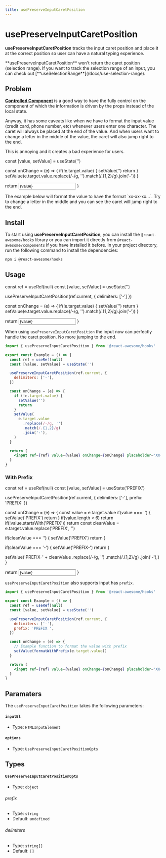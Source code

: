 ```yaml
---
title: usePreserveInputCaretPosition
---
```



# usePreserveInputCaretPosition

**usePreserveInputCaretPosition** tracks the input caret position and place it at the correct position so user can have a natural typing experience.

<Callout type="info">
  **usePreserveInputCaretPosition** won't return the caret position (selection
  range). If you want to track the selection range of an input, you can check
  out [**useSelectionRange**](/docs/use-selection-range).
</Callout>

## Problem

[**Controlled Component**](https://react.dev/learn/sharing-state-between-components#controlled-and-uncontrolled-components) is a good way to have the fully control on the component of which the information is driven by the props instead of the local state.

Anyway, it has some caveats like when we have to format the input value (credit card, phone number, etc) whenever users enter one character. The caret will always be placed at the end of the value.
And when users want to change a letter in the middle of the value, the caret will also jump right to the end.

This is annoying and it creates a bad experience for users.

  const [value, setValue] = useState('')

const onChange = (e) => {
if(!e.target.value) {
setValue('')
return
}
setValue(e.target.value.replace(/-/g, '').match(/.{1,2}/g).join('-'))
}

return <input className="w-full border rounded-md px-3 py-2" value={value} onChange={onChange} placeholder='XX-XX-XX' />
}

<Callout>
  The example below will format the value to have the format `xx-xx-xx...`. Try
  to change a letter in the middle and you can see the caret will jump right to
  the end.
</Callout>

<Container>
  <BadExample />
</Container>

## Install

To start using **usePreserveInputCaretPosition**, you can install the `@react-awesome/hooks` library or you can import it directly from `@react-awesome/components` if you have installed it before. In your project directory, run
the following command to install the dependencies:

```sh npm2yarn
npm i @react-awesome/hooks
```

## Usage

  const ref = useRef(null)
  const [value, setValue] = useState('')

usePreserveInputCaretPosition(ref.current, {
delimiters: ['-']
})

const onChange = (e) => {
if(!e.target.value) {
setValue('')
return
}
setValue(e.target.value.replace(/-/g, '').match(/.{1,2}/g).join('-'))
}

return <input ref={ref} className="w-full border rounded-md px-3 py-2" value={value} onChange={onChange} placeholder='XX-XX-XX' />
}

When using `usePreserveInputCaretPosition` the input now can perfectly handle the caret position. No more jumping to the end.

<Container>
  <Example />
</Container>

```jsx
import { usePreserveInputCaretPosition } from '@react-awesome/hooks'

export const Example = () => {
  const ref = useRef(null)
  const [value, setValue] = useState('')

  usePreserveInputCaretPosition(ref.current, {
    delimiters: ['-'],
  })

  const onChange = (e) => {
    if (!e.target.value) {
      setValue('')
      return
    }
    setValue(
      e.target.value
        .replace(/-/g, '')
        .match(/.{1,2}/g)
        .join('-'),
    )
  }

  return (
    <input ref={ref} value={value} onChange={onChange} placeholder="XX-XX-XX" />
  )
}
```

### With Prefix

  const ref = useRef(null)
  const [value, setValue] = useState('PREFIX')

usePreserveInputCaretPosition(ref.current, {
delimiters: ['-'],
prefix: 'PREFIX'
})

const onChange = (e) => {
const value = e.target.value
if(value === '') {
setValue('PREFIX')
return
}
if(value.length < 6) return
if(!value.startsWith('PREFIX')) return
const cleanValue = e.target.value.replace('PREFIX', '')

if(cleanValue === '') {
setValue('PREFIX')
return
}

if(cleanValue === '-') {
setValue('PREFIX-')
return
}

setValue('PREFIX-' + cleanValue
.replace(/-/g, '')
.match(/.{1,2}/g)
.join('-'),)
}

return <input ref={ref} className="w-full border rounded-md px-3 py-2" value={value} onChange={onChange}/>
}

`usePreserveInputCaretPosition` also supports input has `prefix`.

<Container>
  <ExampleWithPrefix />
</Container>

```jsx
import { usePreserveInputCaretPosition } from '@react-awesome/hooks'

export const Example = () => {
  const ref = useRef(null)
  const [value, setValue] = useState('')

  usePreserveInputCaretPosition(ref.current, {
    delimiters: ['-'],
    prefix: 'PREFIX ',
  })

  const onChange = (e) => {
    // Example function to format the value with prefix
    setValue(formatWithPrefix(e.target.value))
  }

  return (
    <input ref={ref} value={value} onChange={onChange} placeholder="XX-XX-XX" />
  )
}
```

## Paramaters

The `usePreserveInputCaretPosition` takes the following parameters:

#### `inputEl`

- Type: `HTMLInputElement`

#### `options`

- Type: `UsePreserveInputCaretPositionOpts`

## Types

#### `UsePreserveInputCaretPositionOpts`

- Type: `object`

###### prefix

- Type: `string`
- Default: `undefined`

###### delimiters

- Type: `string[]`
- Default: `[]`
